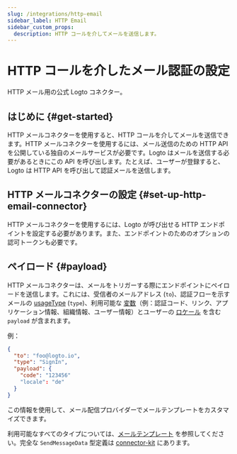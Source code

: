 ```yaml
---
slug: /integrations/http-email
sidebar_label: HTTP Email
sidebar_custom_props:
  description: HTTP コールを介してメールを送信します。
---
```



# HTTP コールを介したメール認証の設定

HTTP メール用の公式 Logto コネクター。

<GuideTip />

## はじめに \{#get-started}

HTTP メールコネクターを使用すると、HTTP コールを介してメールを送信できます。HTTP メールコネクターを使用するには、メール送信のための HTTP API を公開している独自のメールサービスが必要です。Logto はメールを送信する必要があるときにこの API を呼び出します。たとえば、ユーザーが登録すると、Logto は HTTP API を呼び出して認証メールを送信します。

## HTTP メールコネクターの設定 \{#set-up-http-email-connector}

HTTP メールコネクターを使用するには、Logto が呼び出せる HTTP エンドポイントを設定する必要があります。また、エンドポイントのためのオプションの認可トークンも必要です。

## ペイロード \{#payload}

HTTP メールコネクターは、メールをトリガーする際にエンドポイントにペイロードを送信します。これには、受信者のメールアドレス (`to`)、認証フローを示すメールの [usageType](/connectors/email-connectors/email-templates#email-template-types) (`type`)、利用可能な [変数](/connectors/email-connectors/email-templates#email-template-variables)（例：認証コード、リンク、アプリケーション情報、組織情報、ユーザー情報）とユーザーの [ロケール](/connectors/email-connectors/email-templates#email-template-localization) を含む `payload` が含まれます。

例：

```json
{
  "to": "foo@logto.io",
  "type": "SignIn",
  "payload": {
    "code": "123456"
    "locale": "de"
  }
}
```

この情報を使用して、メール配信プロバイダーでメールテンプレートをカスタマイズできます。

利用可能なすべてのタイプについては、[メールテンプレート](/connectors/email-connectors/email-templates#email-template-types) を参照してください。完全な `SendMessageData` 型定義は [connector-kit](https://github.com/logto-io/logto/tree/master/packages/toolkit/connector-kit/src/types/passwordless.ts) にあります。
